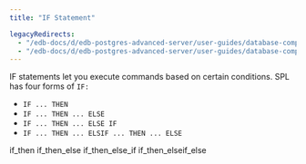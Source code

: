 ```yaml
---
title: "IF Statement"

legacyRedirects:
  - "/edb-docs/d/edb-postgres-advanced-server/user-guides/database-compatibility-stored-procedural-language-guide/13/if_statement.html"
  - "/edb-docs/d/edb-postgres-advanced-server/user-guides/database-compatibility-stored-procedural-language-guide/latest/if_statement.html"
---
```


<div id="if_statement" class="registered_link"></div>

IF statements let you execute commands based on certain conditions. SPL has four forms of `IF:`

-   `IF ... THEN`
-   `IF ... THEN ... ELSE`
-   `IF ... THEN ... ELSE IF`
-   `IF ... THEN ... ELSIF ... THEN ... ELSE`

<div class="toctree" maxdepth="3">

if_then if_then_else if_then_else_if if_then_elseif_else

</div>
